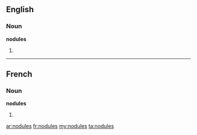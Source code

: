 ==English==

===Noun===
'''nodules'''

# {{plural of|nodule}}

----

==French==

===Noun===
'''nodules''' {{m}}

# {{plural of|nodule|lang=fr}}

[[ar:nodules]]
[[fr:nodules]]
[[my:nodules]]
[[ta:nodules]]